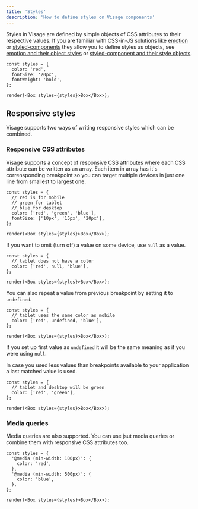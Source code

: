 ```yaml
---
title: 'Styles'
description: 'How to define styles on Visage components'
---
```


Styles in Visage are defined by simple objects of CSS attributes to their respective values. If you are familiar with CSS-in-JS solutions like [emotion](https://emotion.sh/) or [styled-components](https://styled-components.com) they allow you to define styles as objects, see [emotion and their object styles](https://emotion.sh/docs/object-styles) or [styled-component and their style objects](https://styled-components.com/docs/advanced#style-objects).

```tsx live noInline expanded codesandbox=00-style-object-0wtgn
const styles = {
  color: 'red',
  fontSize: '20px',
  fontWeight: 'bold',
};

render(<Box styles={styles}>Box</Box>);
```

## Responsive styles

Visage supports two ways of writing responsive styles which can be combined.

### Responsive CSS attributes

Visage supports a concept of responsive CSS attributes where each CSS attribute can be written as an array. Each item in array has it&apos;s corrensponding breakpoint so you can target multiple devices in just one line from smallest to largest one.

```tsx live noInline expanded codesandbox=01-css-style-object-te23p
const styles = {
  // red is for mobile
  // green for tablet
  // blue for desktop
  color: ['red', 'green', 'blue'],
  fontSize: ['10px', '15px', '20px'],
};

render(<Box styles={styles}>Box</Box>);
```

If you want to omit (turn off) a value on some device, use `null` as a value.

```tsx live noInline expanded codesandbox=02-turning-off-css-style-jg62t
const styles = {
  // tablet does not have a color
  color: ['red', null, 'blue'],
};

render(<Box styles={styles}>Box</Box>);
```

You can also repeat a value from previous breakpoint by setting it to `undefined`.

```tsx live noInline expanded codesandbox=03-repeating-previous-css-value-2it4z
const styles = {
  // tablet uses the same color as mobile
  color: ['red', undefined, 'blue'],
};

render(<Box styles={styles}>Box</Box>);
```

<Message status="warning">
  <span>
    If you set up first value as <Code>undefined</Code> it will be the same
    meaning as if you were using <Code>null</Code>.
  </span>
</Message>

In case you used less values than breakpoints available to your application a last matched value is used.

```tsx live noInline expanded codesandbox=04-using-less-values-than-breakpoints-2tth6
const styles = {
  // tablet and desktop will be green
  color: ['red', 'green'],
};

render(<Box styles={styles}>Box</Box>);
```

### Media queries

Media queries are also supported. You can use jsut media queries or combine them with responsive CSS attributes too.

```tsx live noInline expanded codesandbox=05-using-media-queries-5iw3v
const styles = {
  '@media (min-width: 100px)': {
    color: 'red',
  },
  '@media (min-width: 500px)': {
    color: 'blue',
  },
};

render(<Box styles={styles}>Box</Box>);
```
